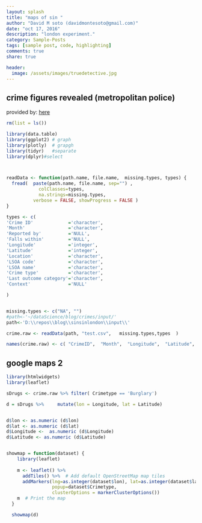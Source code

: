 ```yaml
---
layout: splash
title: "maps of sin "
author: "David M soto (davidmontesoto@gmail.com)"
date: "oct 17, 2016"
description: "london experiment."
category: Sample-Posts
tags: [sample post, code, highlighting]
comments: true
share: true

header:
  image: /assets/images/truedetective.jpg
---
```



## crime figures revealed (metropolitan police)

provided by:  [here](https://data.police.uk/data/)


```r
rm(list = ls())

library(data.table)
library(ggplot2) # graph
library(plotly)  # grapgh
library(tidyr)   #separate
library(dplyr)#select



readData <- function(path.name, file.name,  missing.types, types) {
  fread(  paste(path.name, file.name, sep="") , 
            colClasses=types,
            na.strings=missing.types, 
          verbose = FALSE, showProgress = FALSE )
}

types <- c(
'Crime ID'             ='character',
'Month'                ='character', 
'Reported by'          ='NULL',
'Falls within'         ='NULL',
'Longitude'            ='integer',   
'Latitude'             ='integer',    
'Location'             ='character',   
'LSOA code'            ='character',
'LSOA name'            ='character',
'Crime type'           ='character',
'Last outcome category'='character',
'Context'              ='NULL'

)


missing.types <- c("NA", "")
#path<-'~/dataScience/blog/crimes/input/'
path<-'D:\\repos\\blog\\sinsinlondon\\input\\'

crime.raw <- readData(path, "test.csv",   missing.types,types  )

names(crime.raw) <- c( "CrimeID",  "Month",  "Longitude",  "Latitude", "Location",    "LSOAcode",   "LSOAname",  "Crimetype", "Lastoutcomecategory")
```
    





## google maps 2 

```r
library(htmlwidgets)
library(leaflet)

sDrugs <- crime.raw %>% filter( Crimetype == 'Burglary')

d = sDrugs %>%     mutate(lon = Longitude, lat = Latitude)


d$lon <- as.numeric (d$lon)
d$lat <- as.numeric (d$lat)
d$Longitude <-  as.numeric (d$Longitude)
d$Latitude <- as.numeric (d$Latitude)


showmap = function(dataset) {
    library(leaflet)
    
    m <- leaflet() %>%
      addTiles() %>%  # Add default OpenStreetMap map tiles
      addMarkers(lng=as.integer(dataset$lon), lat=as.integer(dataset$lat),
                 popup=dataset$Crimetype,
                 clusterOptions = markerClusterOptions())
    m  # Print the map
  }

  showmap(d)
  
```
